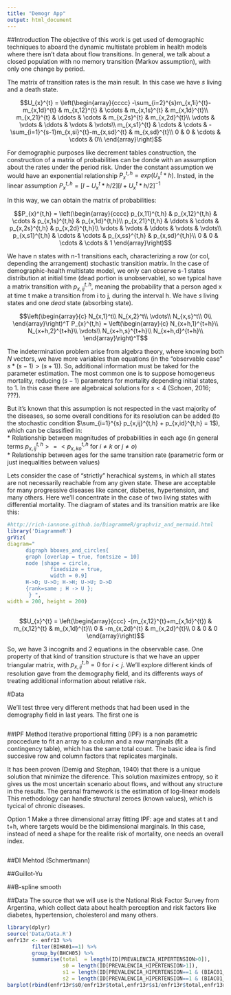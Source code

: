 ```yaml
---
title: "Demogr App"
output: html_document
---
```


##Introduction
The objective of this work is get used of demographic techniques to aboard the dynamic multistate problem in health models where there isn't data about flow transitions. 
In general, we talk about a closed population with no memory transition (Markov assumption), with only one change by period.
   
The matrix of transition rates is the main result. In this case we have $s$ living and a death state.

$$U_{x}^{t} = \left(\begin{array}{cccc} 
                 -\sum_{i=2}^{s}m_{x,1i}^{t}-m_{x,1d}^{t} & m_{x,12}^{t} & \cdots &                             m_{x,1s}^{t} & m_{x,1d}^{t}\\ 
                 m_{x,21}^{t} & \ddots & \cdots & m_{x,2s}^{t} & m_{x,2d}^{t}\\
                 \vdots & \vdots & \ddots & \vdots & \vdots\\ 
                 m_{x,s1}^{t} & \cdots & \cdots & -\sum_{i=1}^{s-1}m_{x,si}^{t}-m_{x,sd}^{t} &                  m_{x,sd}^{t}\\
                 0 & 0 & \cdots & \cdots & 0\\
                \end{array}\right)$$

For demographic purposes like decrement tables construction, the construction of a matrix of probabilities can be donde with an assumption about the rates under the period risk. Under the constant assumption we would have an exponential relationship $P_{x}^{t,h} = exp(U_{x}^{t}*h)$. Insted, in the linear assumption $P_{x}^{t,h} = [I-U_{x}^{t}*h/2][I+U_{x}^{t}*h/2]^{-1}$

In this way, we can obtain the matrix of probabilities:

$$P_{x}^{t,h} =  \left(\begin{array}{cccc} 
                 p_{x,11}^{t,h} & p_{x,12}^{t,h} & \cdots & p_{x,1s}^{t,h} & p_{x,1d}^{t,h}\\ 
                 p_{x,21}^{t,h} & \ddots & \cdots & p_{x,2s}^{t,h} & p_{x,2d}^{t,h}\\
                 \vdots & \vdots & \ddots & \vdots & \vdots\\ 
                 p_{x,s1}^{t,h} & \cdots & \cdots & p_{x,ss}^{t,h} & p_{x,sd}^{t,h}\\
                 0 & 0 & \cdots & \cdots & 1
                 \end{array}\right)$$

We have n states with n-1 transitions each, characterizing a row (or col, depending the arrangement) stochastic transition matrix.
In the case of demographic-health multistate model, we only can observe s-1 states distribution at initial time (dead portion is unobservable), so we typical have a matrix transition with $p_{x,ij}^{t,h}$, meaning the probability that a person aged x at time t make a transition from i to j, during the interval h. We have $s$ living states and one $dead$ state (absorbing state).

$$\left(\begin{array}{c} 
      N_{x,1}^t\\
      N_{x,2}^t\\
      \vdots\\
      N_{x,s}^t\\
      0\\
      \end{array}\right)^T
      P_{x}^{t,h} = 
      \left(\begin{array}{c} 
      N_{x+h,1}^{t+h}\\
      N_{x+h,2}^{t+h}\\
      \vdots\\
      N_{x+h,s}^{t+h}\\
      N_{x+h,d}^{t+h}\\
      \end{array}\right)^T$$
      
The indetermination problem arise from algebra theory, where knowing both $N$ vectors, we have more variables than equations (in the "observable case"  $s*(s-1)>(s+1)$). So, additional information must be taked for the parameter estimation. The most common one is to suppose homogeneus mortality, reducing $(s-1)$ parameters for mortality depending initial states,  to 1. In this case there are algebraical solutions for $s<4$ (Schoen, 2016; ???). 

But it's known that this assumption is not respected in the vast majority of the diseases, so some overall conditions for its resolution can be added (to the stochastic condition $\sum_{i=1}^{s} p_{x,ij}^{t,h} + p_{x,id}^{t,h} = 1$), which can be classified in:   
* Relationship between magnitudes of probabilities in each age (in general terms $p_{x,ij}^{t,h}>=<p_{x,ko}^{t,h}$ for $i\neq k$ or $j \neq o$)   
* Relationship between ages for the same transition rate (parametric form or just inequalities between values)   

Lets consider the case of "strictly" herachical systems, in which all states are not necessarily reachable from any given state. These are acceptable for many progressive diseases like cancer, diabetes, hypertension, and many others. 
Here we'll concentrate in the case of two living states with differential mortality. The diagram of states and its transition matrix are like this:  

```r
#http://rich-iannone.github.io/DiagrammeR/graphviz_and_mermaid.html
library('DiagrammeR')
grViz(
diagram="
      digraph bboxes_and_circles{
      graph [overlap = true, fontsize = 10]
      node [shape = circle,
              fixedsize = true,
              width = 0.9]
      H->D; U->D; H->H; U->U; D->D 
      {rank=same ; H -> U };
       } ",
width = 200, height = 200)
 
```
  
  $$U_{x}^{t} = \left(\begin{array}{ccc} 
                 -(m_{x,12}^{t}+m_{x,1d}^{t})   &    m_{x,12}^{t}    &     m_{x,1d}^{t}\\ 
                 0   &    -m_{x,2d}^{t}    &  m_{x,2d}^{t}\\
                 0 & 0 & 0
                \end{array}\right)$$
  
So, we have 3 incognits and 2 equations in the observable case. One property of that kind of transition structure is that we have an upper triangular matrix, with $p_{x,ij}^{t,h}=0$ for $i<j$. 
We'll explore different kinds of resolution gave from the demography field, and its differents ways of treating additional information about relative risk.

#Data

We'll test three very different methods that had been used in the demography field in last years. The first one is  

```r

```

##IPF Method
Iterative proportional fitting (IPF) is a non parametric proccedure to fit an array to a column and a row marginals (fit a contingency table), which has the same total count. The basic idea is find succesive row and column factors that replicates marginals. 

It has been proven (Demig and Stephan, 1940) that there is a unique solution that minimize the diference. This solution maximizes entropy, so it gives us the most uncertain scenario about flows, and without any structure in the results.
The geranal framework is the estimation of log-linear models
This methodology can handle structural zeroes (known values), which is tycical of chronic diseases.

Option 1
Make a three dimensional array fitting IPF: age and states at t and t+h, where targets would be the bidimensional marginals. In this case, instead of need a shape for the realite risk of mortality, one needs an overall index.



``` r

````


##DI Mehtod (Schmertmann)


##Guillot-Yu


##B-spline smooth













##Data
The source that we will use is the National Risk Factor Survey from Argentina, which collect data about health perception and risk factors like diabetes, hypertension, cholesterol and many others.  

```r
library(dplyr)
source('Data/Data.R')
enfr13r <- enfr13 %>%
        filter(BIHA01==1) %>%
        group_by(BHCH05) %>%
        summarise(total  = length(ID[PREVALENCIA_HIPERTENSION>0]),
                  s0 = length(ID[PREVALENCIA_HIPERTENSION>1]),
                  s1 = length(ID[PREVALENCIA_HIPERTENSION==1 & (BIAC01_01>1 & BIAC01_02>1)]),
                  s2 = length(ID[PREVALENCIA_HIPERTENSION==1 & (BIAC01_01==1 | BIAC01_02==1)]))
barplot(rbind(enfr13r$s0/enfr13r$total,enfr13r$s1/enfr13r$total,enfr13r$s2/enfr13r$total),names.arg = enfr13r$BHCH05)
```





